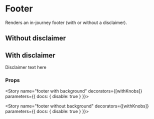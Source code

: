 
<Meta title="Components|Footer" component={Footer} />

# Footer

Renders an in-journey footer (with or without a disclaimer).

## Without disclaimer
<Preview>
   <Story name="footer basic">
     <Footer />
   </Story>
 </Preview>

## With disclaimer
<Preview>
   <Story name="footer with disclaimer">
     <Footer>
       Disclaimer text here
     </Footer>
   </Story>
 </Preview>

 ### Props
<Props of={Footer} />

<Story name="footer with background" decorators={[withKnobs]} parameters={{ docs: { disable: true } }}>
  <FooterView />
</Story>

<Story name="footer without background" decorators={[withKnobs]} parameters={{ docs: { disable: true } }}>
  <FooterTransparentView />
</Story>